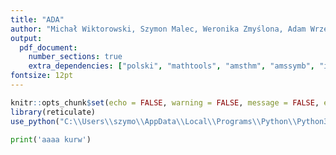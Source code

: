 ```yaml
---
title: "ADA"
author: "Michał Wiktorowski, Szymon Malec, Weronika Zmyślona, Adam Wrzesiński"
output:
  pdf_document: 
    number_sections: true
    extra_dependencies: ["polski", "mathtools", "amsthm", "amssymb", "icomma", "upgreek", "xfrac", "scrextend", "float", "tabularx", "hyperref", "caption", "enumitem", "titlesec"]
fontsize: 12pt
---
```



```r
knitr::opts_chunk$set(echo = FALSE, warning = FALSE, message = FALSE, eval = TRUE, fig.pos = "H", dev.args=list(encoding="CP1257.enc"))
library(reticulate)
use_python("C:\\Users\\szymo\\AppData\\Local\\Programs\\Python\\Python38\\python.exe")
```



```python
print('aaaa kurw')
```